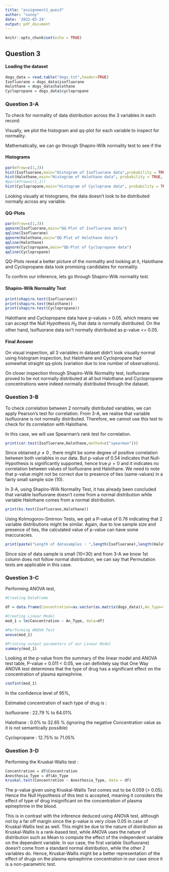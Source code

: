 ```yaml
---
title: "assignment1_ques3"
author: "sunny"
date: '2022-02-24'
output: pdf_document
---
```


```r
knitr::opts_chunk$set(echo = TRUE)
```

## Question 3

#### Loading the dataset

```r
dogs_data = read.table("dogs.txt",header=TRUE)
Isofluorane = dogs_data$isofluorane
Halothane = dogs_data$halothane
Cyclopropane = dogs_data$cyclopropane

```

### Question 3-A

To check for normality of data distribution across the 3 variables in each record:

Visually, we plot the histogram and qq-plot for each variable to inspect for normality.

Mathematically, we can go through Shapiro-Wilk normality test to see if the

#### Histograms

```r
par(mfrow=c(1,3))
hist(Isofluorane,main="Histogram of Isofluorane data",probability = TRUE,xlab="Conc. in nanongrams per millimeter")
hist(Halothane,main="Histogram of Halothane data", probability = TRUE, xlab="Conc. in nanongrams per millimeter")
#par(mfrow=c(1,1))
hist(Cyclopropane,main="Histogram of Cycloprane data", probability = TRUE, xlab="Conc. in nanongrams per millimeter")
```

Looking visually at histograms, the data doesn't look to be distributed normally across any variable.

#### QQ-Plots

```r
par(mfrow=c(1,3))
qqnorm(Isofluorane,main="QQ-Plot of Isofluorane data")
qqline(Isofluorane)
qqnorm(Halothane,main="QQ-Plot of Halothane data")
qqline(Halothane)
qqnorm(Cyclopropane,main="QQ-Plot of Cyclopropane data")
qqline(Cyclopropane)
```

QQ-Plots reveal a better picture of the normality and looking at it, Halothane and Cyclopropane data look promising candidates for normality.

To confirm our inference, lets go through Shapiro-Wilk normality test.

#### Shapiro-Wilk Normality Test

```r
print(shapiro.test(Isofluorane))
print(shapiro.test(Halothane))
print(shapiro.test(Cyclopropane))
```

Halothane and Cyclopropane data have p-values \> 0.05, which means we can accept the Null Hypothesis $H_0$ that data is normally distributed. On the other hand, Isofluorane data isn't normally distributed as p-value \<= 0.05.

#### Final Answer

On visual inspection, all 3 variables in dataset didn't look visually normal using histogram inspection, but Halothane and Cyclopropane had somewhat straight qq-plots (variation due to low number of observations).

On closer inspection through Shapiro-Wilk Normality test, Isofluorane proved to be not normally distributed at all but Halothane and Cyclopropane concentrations were indeed normally distributed through the dataset.

### Question 3-B

To check correlation between 2 normally distributed variables, we can apply Pearson's test for correlation. From 3-A, we realise that variable Isofluorane is not normally distributed. Therefore, we cannot use this test to check for its correlation with Halothane.

In this case, we will use Spearman's rank test for correlation.

```r

print(cor.test(Isofluorane,Halothane,method=c("spearman")))
```

Since obtained $\rho \neq 0$ , there might be some degree of positive correlation between both variables in our data. But p-value of 0.54 indicates that Null-Hypothesis is significantly supported, hence true $\rho = 0$ and it indicates no correlation between values of Isofluorane and Halothane. We need to note that p-value might not be correct due to presence of ties (same-values) in a fairly small sample size (10).

In 3-A, using Shapiro-Wilk Normality Test, it has already been concluded that variable Isofluorane doesn't come from a normal distribution while variable Halothane comes from a normal distribution.

```r
print(ks.test(Isofluorane,Halothane))
```

Using Kolmogorov-Smirnov Tests, we get a P-value of 0.76 indicating that 2 variable distributions might be similar. Again, due to low sample size and presence of ties, the calculated value of p-value can have some inaccuracies.

```r
print(paste("Length of datasamples : ",length(Isofluorane),length(Halothane),length(Cyclopropane)))
```

Since size of data sample is small (10\<30) and from 3-A we know 1st column does not follow normal distribution, we can say that Permutation tests are applicable in this case.

### Question 3-C

Performing ANOVA test,

```r
#Creating DataFrame

df = data.frame(Concentration=as.vector(as.matrix(dogs_data)),An_Type=factor(rep(1:3,each=10)))

#Creating Linear Model
mod_1 = lm(Concentration ~ An_Type, data=df)

#Performing ANOVA Test
anova(mod_1)

#Printing output parameters of our Linear Model
summary(mod_1)
```

Looking at the p-value from the summary of the linear model and ANOVA test table, P-value = 0.011 \< 0.05, we can definitely say that One Way ANOVA test determines that the type of drug has a significant effect on the concentration of plasma epinephrine.

```r
confint(mod_1)
```

In the confidence level of 95%,

Estimated concentration of each type of drug is :

Isofluorane : 22.79 % to 64.01%

Halothane : 0.0% to 32.65 % (ignoring the negative Concentration value as it is not semantically possible)

Cyclopropane : 12.75% to 71.05%

### Question 3-D

Performing the Kruskal-Wallis test :

```r
Concentration = df$Concentration
Anesthesia_Type = df$An_Type
kruskal.test(Concentration ~ Anesthesia_Type, data = df)
```

The p-value given using Kruskal-Wallis Test comes out to be 0.059 (\> 0.05). Hence the Null Hypothesis of this test is accepted, meaning it considers the effect of type of drug insignificant on the concentration of plasma epinephrine in the blood.

This is in contrast with the inference deduced using ANOVA test, although not by a far off margin since the p-value is very close 0.05 in case of Kruskal-Wallis test as well. This might be due to the nature of distribution as Kruskal-Wallis is a rank-based test, while ANOVA uses the nature of distribution such as Mean to compute the effect of the independent variable on the dependent variable. In our case, the first variable (Isofluorane) doesn't come from a standard normal distribution, while the other 2 variables do. Hence, Kruskal-Wallis might be a better representation of the effect of drugs on the plasma epinephrine concentration in our case since it is a non-parametric test.
